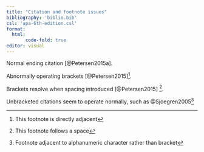 ---
title: "Citation and footnote issues"
bibliography: 'biblio.bib'
csl: 'apa-6th-edition.csl'
format:
  html:
       code-fold: true
editor: visual
---

Normal ending citation [@Petersen2015a].

Abnormally operating brackets [@Petersen2015][^1].

[^1]: This footnote is directly adjacent

Brackets resolve when spacing introduced [@Petersen2015] [^2].

[^2]: This footnote follows a space

Unbracketed citations seem to operate normally, such as @Sjoegren2005[^3]

[^3]: Footnote adjacent to alphanumeric character rather than bracket
